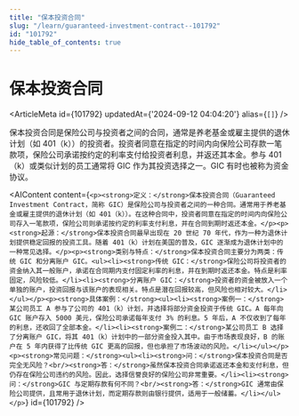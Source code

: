 ```yaml
---
title: "保本投资合同"
slug: "/learn/guaranteed-investment-contract--101792"
id: "101792"
hide_table_of_contents: true
---
```



# 保本投资合同

<ArticleMeta id={101792} updatedAt={'2024-09-12 04:04:20'} alias={`[]`} />
<div className='border-solid border-b border-t-0 my-4 border-[var(--ifm-color-gray-300)]' />

保本投资合同是保险公司与投资者之间的合同，通常是养老基金或雇主提供的退休计划（如 401（k））的投资者。投资者同意在指定的时间内向保险公司存款一笔款项，保险公司承诺按约定的利率支付给投资者利息，并返还其本金。参与 401（k）或类似计划的员工通常将 GIC 作为其投资选择之一。GIC 有时也被称为资金协议。

<AIContent content={`<p><strong>定义：</strong>保本投资合同（Guaranteed Investment Contract，简称 GIC）是保险公司与投资者之间的一种合同。通常用于养老基金或雇主提供的退休计划（如 401（k））。在这种合同中，投资者同意在指定的时间内向保险公司存入一笔款项，保险公司则承诺按约定的利率支付利息，并在合同到期时返还本金。</p><p><strong>起源：</strong>保本投资合同最早出现在 20 世纪 70 年代，作为一种为退休计划提供稳定回报的投资工具。随着 401（k）计划在美国的普及，GIC 逐渐成为退休计划中的一种常见选择。</p><p><strong>类别与特点：</strong>保本投资合同主要分为两类：传统 GIC 和分离账户 GIC。<ul><li><strong>传统 GIC：</strong>保险公司将投资者的资金纳入其一般账户，承诺在合同期内支付固定利率的利息，并在到期时返还本金。特点是利率固定，风险较低。</li><li><strong>分离账户 GIC：</strong>投资者的资金被放入一个单独的账户，投资回报与该账户的表现相关。特点是潜在回报较高，但风险也相对较大。</li></ul></p><p><strong>具体案例：</strong><ul><li><strong>案例一：</strong>某公司员工 A 参与了公司的 401（k）计划，并选择将部分资金投资于传统 GIC。A 每年向 GIC 账户存入 5000 美元，保险公司承诺每年支付 3% 的利息。5 年后，A 不仅收到了每年的利息，还收回了全部本金。</li><li><strong>案例二：</strong>某公司员工 B 选择了分离账户 GIC，将其 401（k）计划中的一部分资金投入其中。由于市场表现良好，B 的账户在 5 年内获得了比传统 GIC 更高的回报，但也承担了市场波动的风险。</li></ul></p><p><strong>常见问题：</strong><ul><li><strong>问：</strong>保本投资合同是否完全无风险？<br/><strong>答：</strong>虽然保本投资合同承诺返还本金和支付利息，但仍存在保险公司违约的风险。因此，选择信誉良好的保险公司非常重要。</li><li><strong>问：</strong>GIC 与定期存款有何不同？<br/><strong>答：</strong>GIC 通常由保险公司提供，且常用于退休计划，而定期存款则由银行提供，适用于一般储蓄。</li></ul></p>`} id={101792} />
